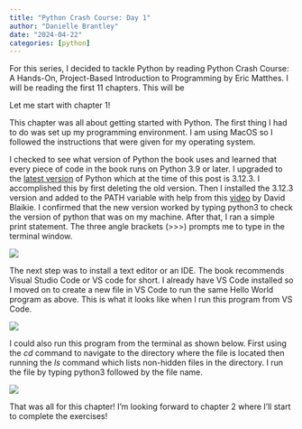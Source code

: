 ```yaml
---
title: "Python Crash Course: Day 1"
author: "Danielle Brantley"
date: "2024-04-22"
categories: [python]
---
```


For this series, I decided to tackle Python by reading Python Crash Course: A Hands-On, Project-Based Introduction to Programming by Eric Matthes. I will be reading the first 11 chapters. This will be

Let me start with chapter 1!

This chapter was all about getting started with Python. The first thing I had to do was set up my programming environment. I am using MacOS so I followed the instructions that were given for my operating system.

I checked to see what version of Python the book uses and learned that every piece of code in the book runs on Python 3.9 or later. I upgraded to the [latest version](https://www.python.org/downloads/){target="_blank"} of Python which at the time of this post is 3.12.3. I accomplished this by first deleting the old version. Then I installed the 3.12.3 version and added to the PATH variable with help from this [video](https://www.youtube.com/watch?v=-HatIX08HAY){target="_blank"} by David Blaikie. I confirmed that the new version worked by typing python3 to check the version of python that was on my machine. After that, I ran a simple print statement. The three angle brackets (\>\>\>) prompts me to type in the terminal window.

![](images/confirmation.png)

The next step was to install a text editor or an IDE. The book recommends Visual Studio Code or VS code for short. I already have VS Code installed so I moved on to create a new file in VS Code to run the same Hello World program as above. This is what it looks like when I run this program from VS Code.

![](images/confirmation2.png)

I could also run this program from the terminal as shown below. First using the *cd* command to navigate to the directory where the file is located then running the *ls* command which lists non-hidden files in the directory. I run the file by typing python3 followed by the file name.

![](images/confirmation3.png)

That was all for this chapter! I'm looking forward to chapter 2 where I'll start to complete the exercises!
